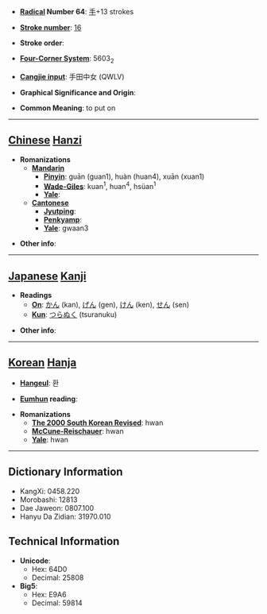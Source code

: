 * '''[[Wiktionary:Chinese radical index| Radical]] Number 64''': [[Wiktionary:Chinese radical index 手|手]]+13 strokes

* '''[[Wiktionary:Chinese total strokes index|Stroke number]]''': [[Wiktionary:Chinese total strokes index 16|16]]

* '''Stroke order''': 

* '''[[Wiktionary:Chinese four corner index|Four-Corner System]]''': 5603<sub>2</sub>

* '''[[Wiktionary:Chinese Cangjie index|Cangjie input]]''': 手田中女 (QWLV)

* '''Graphical Significance and Origin''': 

* '''Common Meaning''': to put on

----

== [[Chinese]] [[Hanzi]] ==

* '''Romanizations'''
** '''[[Mandarin]]'''
*** '''[[Pinyin]]''': guān (guan1), huàn (huan4), xuān (xuan1)
*** '''[[Wade-Giles]]''': kuan<sup>1</sup>, huan<sup>4</sup>, hsüan<sup>1</sup>
*** '''[[Yale]]''': 
** '''[[Cantonese]]'''
*** '''[[Jyutping]]''':
*** '''[[Penkyamp]]''': 
*** '''[[Yale]]''': gwaan3

* '''Other info''': 

----

== [[Japanese]] [[Kanji]] ==

* '''Readings'''
** '''[[On]]''': [[かん]] (kan), [[げん]] (gen), [[けん]] (ken), [[せん]] (sen)
** '''[[Kun]]''': [[つらぬく]] (tsuranuku)

* '''Other info''':  

----

== [[Korean]] [[Hanja]] ==

* '''[[Hangeul]]''': 환

* '''[[Eumhun]] reading''': 

* '''Romanizations'''
** '''[[The 2000 South Korean Revised Romanization|The 2000 South Korean Revised]]''': hwan
** '''[[McCune-Reischauer]]''': hwan
** '''[[Yale]]''': hwan

----

== Dictionary Information ==

* KangXi: 0458.220
* Morobashi: 12813
* Dae Jaweon: 0807.100
* Hanyu Da Zidian: 31970.010

== Technical Information ==

* '''Unicode''':
** Hex: 64D0
** Decimal: 25808
* '''Big5''':
** Hex: E9A6
** Decimal: 59814